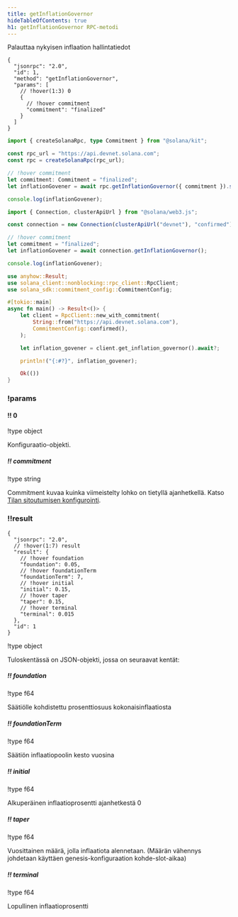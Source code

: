 ```yaml
---
title: getInflationGovernor
hideTableOfContents: true
h1: getInflationGovernor RPC-metodi
---
```


Palauttaa nykyisen inflaation hallintatiedot

<APIMethod>

```jsonc !!request curl
{
  "jsonrpc": "2.0",
  "id": 1,
  "method": "getInflationGovernor",
  "params": [
    // !hover(1:3) 0
    {
      // !hover commitment
      "commitment": "finalized"
    }
  ]
}
```

```ts !!request title="Kit"
import { createSolanaRpc, type Commitment } from "@solana/kit";

const rpc_url = "https://api.devnet.solana.com";
const rpc = createSolanaRpc(rpc_url);

// !hover commitment
let commitment: Commitment = "finalized";
let inflationGovener = await rpc.getInflationGovernor({ commitment }).send();

console.log(inflationGovener);
```

```ts !!request title="web3.js"
import { Connection, clusterApiUrl } from "@solana/web3.js";

const connection = new Connection(clusterApiUrl("devnet"), "confirmed");

// !hover commitment
let commitment = "finalized";
let inflationGovener = await connection.getInflationGovernor();

console.log(inflationGovener);
```

```rs !!request title="Rust"
use anyhow::Result;
use solana_client::nonblocking::rpc_client::RpcClient;
use solana_sdk::commitment_config::CommitmentConfig;

#[tokio::main]
async fn main() -> Result<()> {
    let client = RpcClient::new_with_commitment(
        String::from("https://api.devnet.solana.com"),
        CommitmentConfig::confirmed(),
    );

    let inflation_govener = client.get_inflation_governor().await?;

    println!("{:#?}", inflation_govener);

    Ok(())
}
```

### !params

#### !! 0

!type object

Konfiguraatio-objekti.

##### !! commitment

!type string

Commitment kuvaa kuinka viimeistelty lohko on tietyllä ajanhetkellä. Katso
[Tilan sitoutumisen konfigurointi](/docs/rpc#configuring-state-commitment).

### !!result

```jsonc !response
{
  "jsonrpc": "2.0",
  // !hover(1:7) result
  "result": {
    // !hover foundation
    "foundation": 0.05,
    // !hover foundationTerm
    "foundationTerm": 7,
    // !hover initial
    "initial": 0.15,
    // !hover taper
    "taper": 0.15,
    // !hover terminal
    "terminal": 0.015
  },
  "id": 1
}
```

!type object

Tuloskentässä on JSON-objekti, jossa on seuraavat kentät:

##### !! foundation

!type f64

Säätiölle kohdistettu prosenttiosuus kokonaisinflaatiosta

##### !! foundationTerm

!type f64

Säätiön inflaatiopoolin kesto vuosina

##### !! initial

!type f64

Alkuperäinen inflaatioprosentti ajanhetkestä 0

##### !! taper

!type f64

Vuosittainen määrä, jolla inflaatiota alennetaan. (Määrän vähennys johdetaan
käyttäen genesis-konfiguraation kohde-slot-aikaa)

##### !! terminal

!type f64

Lopullinen inflaatioprosentti

</APIMethod>
